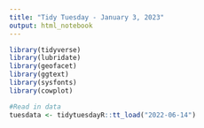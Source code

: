```yaml
---
title: "Tidy Tuesday - January 3, 2023"
output: html_notebook
---
```

```r
library(tidyverse)
library(lubridate)
library(geofacet)
library(ggtext)
library(sysfonts)
library(cowplot)
```

```r
#Read in data
tuesdata <- tidytuesdayR::tt_load("2022-06-14")
```
